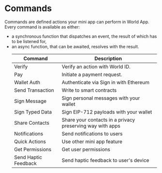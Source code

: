 
# Commands

Commands are defined actions your mini app can perform in World App. Every command is available as either:

-   a synchronous function that dispatches an event, the result of which has to be listened for,
-   an async function, that can be awaited, resolves with the result.
    <table>
    	<thead>
    		<tr>
    			<th className="p-2">Command</th>
    			<th className="p-2">Description</th>
    		</tr>
    	</thead>
    	<tbody>
    		<tr>
    			<td className="flex items-center p-2">Verify</td>
    			<td className="p-2 align-middle">Verify an action with World ID.</td>
    		</tr>
    		<tr>
    			<td className="p-2 align-middle">Pay</td>
    			<td className="p-2 align-middle">Initiate a payment request.</td>
    		</tr>
    		<tr>
    			<td className="flex items-center p-2">Wallet Auth</td>
    			<td className="p-2 align-middle">Authenticate via Sign in with Ethereum</td>
    		</tr>
    		<tr>
    			<td className="flex items-center p-2">Send Transaction</td>
    			<td className="p-2 align-middle">Write to smart contracts</td>
    		</tr>
    		<tr>
    			<td className="flex items-center p-2">Sign Message</td>
    			<td className="p-2 align-middle">Sign personal messages with your wallet</td>
    		</tr>
    		<tr>
    			<td className="flex items-center p-2">Sign Typed Data</td>
    			<td className="p-2 align-middle">Sign EIP-712 payloads with your wallet</td>
    		</tr>
    		<tr>
    			<td className="flex items-center p-2">Share Contacts</td>
    			<td className="p-2 align-middle">Share your contacts in a privacy preserving way with apps</td>
    		</tr>
    		<tr>
    			<td className="flex items-center p-2">Notifications</td>
    			<td className="p-2 align-middle">Send notifications to users</td>
    		</tr>
    		<tr>
    			<td className="flex items-center p-2">Quick Actions</td>
    			<td className="p-2 align-middle">Use other mini app feature</td>
    		</tr>
    		<tr>
    			<td className="flex items-center p-2">Get Permissions</td>
    			<td className="p-2 align-middle">Get user permissions</td>
    		</tr>
    		<tr>
    			<td className="flex items-center p-2">Send Haptic Feedback</td>
    			<td className="p-2 align-middle">Send haptic feedback to user's device</td>
    		</tr>
    	</tbody>
    </table>
